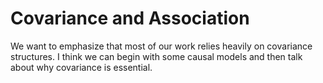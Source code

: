 # Covariance and Association

We want to emphasize that most of our work relies heavily on covariance structures.  I think we can begin with some causal models and then talk about why covariance is essential.

